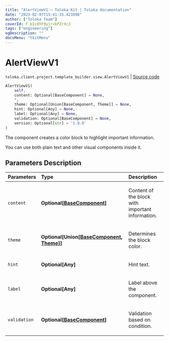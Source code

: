 ```yaml
---
title: "AlertViewV1 — Toloka-Kit | Toloka documentation"
date: "2023-02-07T15:41:35.421098"
author: ["Toloka Team"]
coverId: F_bIcOYF9yjrxkPZrXc3
tags: ["engineering"]
ogDescription: ""
docsMenu: "tkitMenu"
---
```


# AlertViewV1
`toloka.client.project.template_builder.view.AlertViewV1` | [Source code](https://github.com/Toloka/toloka-kit/blob/v1.1.3/src/client/project/template_builder/view.py#L77)

```python
AlertViewV1(
    self,
    content: Optional[BaseComponent] = None,
    *,
    theme: Optional[Union[BaseComponent, Theme]] = None,
    hint: Optional[Any] = None,
    label: Optional[Any] = None,
    validation: Optional[BaseComponent] = None,
    version: Optional[str] = '1.0.0'
)
```

The component creates a color block to highlight important information.

You can use both plain text and other visual components inside it.

## Parameters Description

| Parameters | Type | Description |
| :----------| :----| :-----------|
`content`|**Optional\[[BaseComponent](/docs-new/toloka-kit/reference/toloka.client.project.template_builder.base.BaseComponent)\]**|<p>Content of the block with important information.</p>
`theme`|**Optional\[Union\[[BaseComponent](/docs-new/toloka-kit/reference/toloka.client.project.template_builder.base.BaseComponent), [Theme](/docs-new/toloka-kit/reference/toloka.client.project.template_builder.view.AlertViewV1.Theme)\]\]**|<p>Determines the block color.</p>
`hint`|**Optional\[Any\]**|<p>Hint text.</p>
`label`|**Optional\[Any\]**|<p>Label above the component.</p>
`validation`|**Optional\[[BaseComponent](/docs-new/toloka-kit/reference/toloka.client.project.template_builder.base.BaseComponent)\]**|<p>Validation based on condition.</p>
